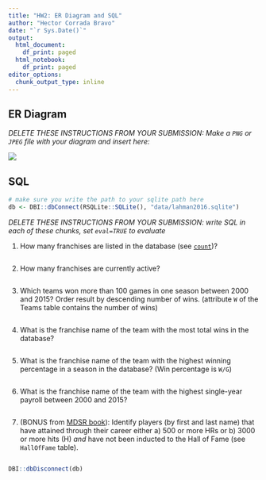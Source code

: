 ```yaml
---
title: "HW2: ER Diagram and SQL"
author: "Hector Corrada Bravo"
date: "`r Sys.Date()`"
output:
  html_document:
    df_print: paged
  html_notebook:
    df_print: paged
editor_options:
  chunk_output_type: inline
---
```


## ER Diagram

_DELETE THESE INSTRUCTIONS FROM YOUR SUBMISSION: Make a `PNG` or `JPEG` file with your diagram and insert here:_

![](/Users/hcorrada/tmp/er.png)

## SQL

```r
# make sure you write the path to your sqlite path here
db <- DBI::dbConnect(RSQLite::SQLite(), "data/lahman2016.sqlite")
```

_DELETE THESE INSTRUCTIONS FROM YOUR SUBMISSION: write SQL in each of these chunks, set `eval=TRUE` to evaluate_

1) How many franchises are listed in the database (see [`count`](https://sqlite.org/lang_aggfunc.html#count))?

```sql
```

2) How many franchises are currently active?

```sql
```

3) Which teams won more than 100 games in one season between 2000 and 2015? Order result by descending number of wins. (attribute `W` of the Teams table contains the number of wins)

```sql
```


4) What is the franchise name of the team with the most total wins in the database?

```sql
```

5) What is the franchise name of the team with the highest winning percentage in a season in the database? (Win percentage is `W/G`)

```sql
```

6) What is the franchise name of the team with the highest single-year payroll between 2000 and 2015?

```sql
```

7) (BONUS from [MDSR book](https://mdsr-book.github.io/)): Identify players (by first and last name) that have attained through their career either a) 500 or more HRs or b) 3000 or more hits (H) _and_ have not been inducted to the Hall of Fame (see `HallOfFame` table).

```sql
```

```r
DBI::dbDisconnect(db)
```
